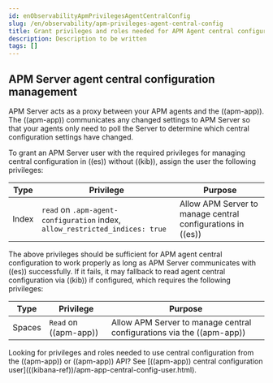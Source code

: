 ```yaml
---
id: enObservabilityApmPrivilegesAgentCentralConfig
slug: /en/observability/apm-privileges-agent-central-config
title: Grant privileges and roles needed for APM Agent central configuration
description: Description to be written
tags: []
---
```


<div id="apm-privileges-agent-central-config"></div>

<div id="apm-privileges-agent-central-config-server"></div>

## APM Server agent central configuration management

APM Server acts as a proxy between your APM agents and the ((apm-app)).
The ((apm-app)) communicates any changed settings to APM Server so that your agents only need to poll the Server
to determine which central configuration settings have changed.

To grant an APM Server user with the required privileges for managing central configuration in ((es)) without ((kib)),
assign the user the following privileges:

| Type | Privilege | Purpose |
|---|---|---|
| Index | `read` on `.apm-agent-configuration` index, `allow_restricted_indices: true` | Allow APM Server to manage central configurations in ((es)) |

The above privileges should be sufficient for APM agent central configuration to work properly
as long as APM Server communicates with ((es)) successfully.
If it fails, it may fallback to read agent central configuration via ((kib)) if configured,
which requires the following privileges:

| Type | Privilege | Purpose |
|---|---|---|
| Spaces | `Read` on ((apm-app)) | Allow APM Server to manage central configurations via the ((apm-app)) |

<DocCallOut title="Tip">
Looking for privileges and roles needed to use central configuration from the ((apm-app)) or ((apm-app)) API?
See [((apm-app)) central configuration user](((kibana-ref))/apm-app-central-config-user.html).
</DocCallOut>

